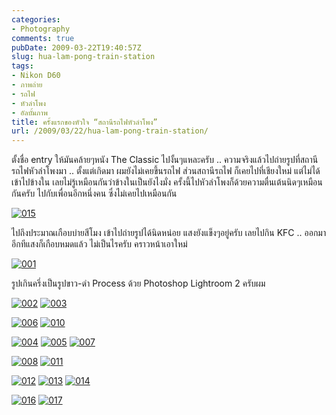```yaml
---
categories:
- Photography
comments: true
pubDate: 2009-03-22T19:40:57Z
slug: hua-lam-pong-train-station
tags:
- Nikon D60
- ภาพถ่าย
- รถไฟ
- หัวลำโพง
- อัลบั้มภาพ
title: ครั้งแรกของหัวใจ “สถานีรถไฟหัวลำโพง”
url: /2009/03/22/hua-lam-pong-train-station/
---
```


ตั้งชื่อ entry ให้มันคล้ายๆหนัง The Classic ไปงั้นๆแหละครับ .. ความจริงแล้วไปถ่ายรูปที่สถานีรถไฟหัวลำโพงมา .. ตั้งแต่เกิดมา ผมยังไม่เคยขึ้นรถไฟ ส่วนสถานีรถไฟ ก็เคยไปที่เชียงใหม่ แต่ไม่ได้เข้าไปข้างใน เลยไม่รู้เหมือนกันว่าข้างในเป็นยังไงมั่ง ครั้งนี้ไปหัวลำโพงก็ด้วยความตื่นเต้นนิดๆเหมือนกันครับ ไปกับเพื่อนอีกหนึ่งคน ซึ่งไม่เคยไปเหมือนกัน

[![015](https://armno.in.th/wp-content/uploads/2009/03/015-thumb.jpg)](https://armno.in.th/wp-content/uploads/2009/03/015.jpg)

ไปถึงประมาณเกือบบ่ายสีโมง เข้าไปถ่ายรูปได้นิดหน่อย แสงยังแข็งๆอยู่ครับ เลยไปกิน KFC .. ออกมาอีกทีแสงก็เกือบหมดแล้ว ไม่เป็นไรครับ คราวหน้าเอาใหม่

[![001](https://armno.in.th/wp-content/uploads/2009/03/001-thumb.jpg)](https://armno.in.th/wp-content/uploads/2009/03/001.jpg)

รูปเกินครึ่งเป็นรูปขาว-ดำ Process ด้วย Photoshop Lightroom 2 ครับผม

[![002](https://armno.in.th/wp-content/uploads/2009/03/002-thumb.jpg)](https://armno.in.th/wp-content/uploads/2009/03/002.jpg) [![003](https://armno.in.th/wp-content/uploads/2009/03/003-thumb.jpg)](https://armno.in.th/wp-content/uploads/2009/03/003.jpg)

[![006](https://armno.in.th/wp-content/uploads/2009/03/006-thumb.jpg)](https://armno.in.th/wp-content/uploads/2009/03/006.jpg) [![010](https://armno.in.th/wp-content/uploads/2009/03/010-thumb.jpg)](https://armno.in.th/wp-content/uploads/2009/03/010.jpg)

[![004](https://armno.in.th/wp-content/uploads/2009/03/004-thumb.jpg)](https://armno.in.th/wp-content/uploads/2009/03/004.jpg) [![005](https://armno.in.th/wp-content/uploads/2009/03/005-thumb.jpg)](https://armno.in.th/wp-content/uploads/2009/03/005.jpg) [![007](https://armno.in.th/wp-content/uploads/2009/03/007-thumb.jpg)](https://armno.in.th/wp-content/uploads/2009/03/007.jpg)

[![008](https://armno.in.th/wp-content/uploads/2009/03/008-thumb.jpg)](https://armno.in.th/wp-content/uploads/2009/03/008.jpg) [![011](https://armno.in.th/wp-content/uploads/2009/03/011-thumb.jpg)](https://armno.in.th/wp-content/uploads/2009/03/011.jpg)

[![012](https://armno.in.th/wp-content/uploads/2009/03/012-thumb.jpg)](https://armno.in.th/wp-content/uploads/2009/03/012.jpg) [![013](https://armno.in.th/wp-content/uploads/2009/03/013-thumb.jpg)](https://armno.in.th/wp-content/uploads/2009/03/013.jpg) [![014](https://armno.in.th/wp-content/uploads/2009/03/014-thumb.jpg)](https://armno.in.th/wp-content/uploads/2009/03/014.jpg)

[![016](https://armno.in.th/wp-content/uploads/2009/03/016-thumb.jpg)](https://armno.in.th/wp-content/uploads/2009/03/016.jpg) [![017](https://armno.in.th/wp-content/uploads/2009/03/017-thumb.jpg)](https://armno.in.th/wp-content/uploads/2009/03/017.jpg)

